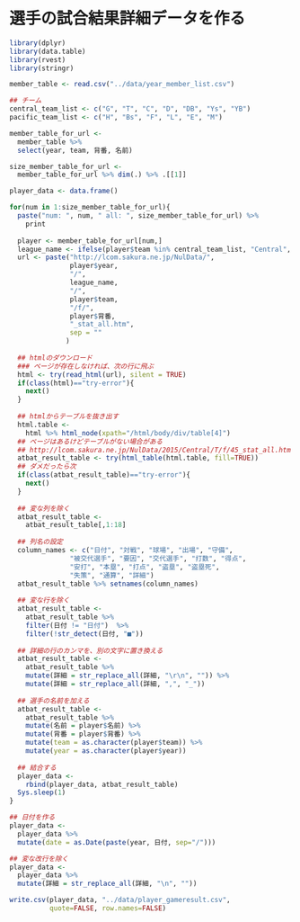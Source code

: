 選手の試合結果詳細データを作る
===

```r
library(dplyr)
library(data.table)
library(rvest)
library(stringr)
```


```r
member_table <- read.csv("../data/year_member_list.csv")

## チーム
central_team_list <- c("G", "T", "C", "D", "DB", "Ys", "YB")
pacific_team_list <- c("H", "Bs", "F", "L", "E", "M")

member_table_for_url <- 
  member_table %>% 
  select(year, team, 背番, 名前)

size_member_table_for_url <- 
  member_table_for_url %>% dim(.) %>% .[[1]]

player_data <- data.frame()

for(num in 1:size_member_table_for_url){
  paste("num: ", num, " all: ", size_member_table_for_url) %>% 
    print
  
  player <- member_table_for_url[num,]
  league_name <- ifelse(player$team %in% central_team_list, "Central", "Pacific")
  url <- paste("http://lcom.sakura.ne.jp/NulData/",
               player$year, 
               "/",
               league_name,
               "/",
               player$team, 
               "/f/", 
               player$背番, 
               "_stat_all.htm",
               sep = ""
              )
  
  ## htmlのダウンロード 
  ### ページが存在しなければ、次の行に飛ぶ
  html <- try(read_html(url), silent = TRUE)
  if(class(html)=="try-error"){
    next()
  }
  
  ## htmlからテーブルを抜き出す
  html.table <- 
    html %>% html_node(xpath="/html/body/div/table[4]")
  ## ページはあるけどテーブルがない場合がある
  ## http://lcom.sakura.ne.jp/NulData/2015/Central/T/f/45_stat_all.htm
  atbat_result_table <- try(html_table(html.table, fill=TRUE))
  ## ダメだったら次
  if(class(atbat_result_table)=="try-error"){
    next()
  }
  
  ## 変な列を除く
  atbat_result_table <-
    atbat_result_table[,1:18] 
  
  ## 列名の設定 
  column_names <- c("日付", "対戦", "球場", "出場", "守備",
               "被交代選手", "要因", "交代選手", "打数", "得点",
               "安打", "本塁", "打点", "盗塁", "盗塁死", 
               "失策", "通算", "詳細")
  atbat_result_table %>% setnames(column_names)
  
  ## 変な行を除く
  atbat_result_table <-
    atbat_result_table %>%
    filter(日付 != "日付")  %>% 
    filter(!str_detect(日付, "■")) 
  
  ## 詳細の行のカンマを、別の文字に置き換える
  atbat_result_table <-
    atbat_result_table %>%
    mutate(詳細 = str_replace_all(詳細, "\r\n", "")) %>% 
    mutate(詳細 = str_replace_all(詳細, ",", "_"))
  
  ## 選手の名前を加える
  atbat_result_table <-
    atbat_result_table %>% 
    mutate(名前 = player$名前) %>% 
    mutate(背番 = player$背番) %>% 
    mutate(team = as.character(player$team)) %>% 
    mutate(year = as.character(player$year))
  
  ## 結合する
  player_data <- 
    rbind(player_data, atbat_result_table)
  Sys.sleep(1)
}

## 日付を作る
player_data <- 
  player_data %>% 
  mutate(date = as.Date(paste(year, 日付, sep="/"))) 

## 変な改行を除く
player_data <- 
  player_data %>% 
  mutate(詳細 = str_replace_all(詳細, "\n", ""))

write.csv(player_data, "../data/player_gameresult.csv", 
          quote=FALSE, row.names=FALSE)

```


